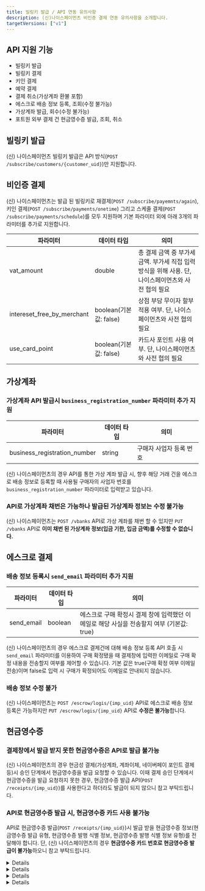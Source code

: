 ```yaml
---
title: 빌링키 발급 / API 연동 유의사항
description: (신)나이스페이먼츠 비인증 결제 연동 유의사항을 소개합니다.
targetVersions: ["v1"]
---
```



## API 지원 기능

- 빌링키 발급
- 빌링키 결제
- 키인 결제
- 예약 결제
- 결제 취소(가상계좌 환불 포함)
- 에스크로 배송 정보 등록, 조회(수정 불가능)
- 가상계좌 발급, 회수(수정 불가능)
- 포트원 외부 결제 건 현금영수증 발급, 조회, 취소

## 빌링키 발급

(신) 나이스페이먼츠 빌링키 발급은 API 방식(`POST /subscribe/customers/{customer_uid}`)만 지원합니다.

## 비인증 결제

(신) 나이스페이먼츠는 발급 된 빌링키로 재결제(`POST /subscribe/payemnts/again`),
키인 결제(`POST /subscribe/payments/onetime`) 그리고 스케줄 결제(`POST /subscribe/payments/schedule`)를
모두 지원하며 기본 파라미터 외에 아래 3개의 파라미터를 추가로 지원합니다.

|파라미터                     |데이터 타입           |의미                                                                                               |
|-----------------------------|----------------------|---------------------------------------------------------------------------------------------------|
|vat\_amount                  |double                |총 결제 금액 중 부가세 금액. 부가세 직접 입력 방식을 위해 사용. 단, 나이스페이먼츠와 사전 협의 필요|
|intereset\_free\_by\_merchant|boolean(기본값: false)|상점 부담 무이자 할부 적용 여부. 단, 나이스페이먼츠와 사전 협의 필요                               |
|use\_card\_point             |boolean(기본값: false)|카드사 포인트 사용 여부. 단, 나이스페이먼츠와 사전 협의 필요                                       |

## 가상계좌

### 가상계좌 API 발급시 `business_registration_number` 파라미터 추가 지원

|파라미터                      |데이터 타입|의미                   |
|------------------------------|-----------|-----------------------|
|business\_registration\_number|string     |구매자 사업자 등록 번호|

(신) 나이스페이먼츠의 경우 API를 통한 가상 계좌 발급 시, 향후 해당 거래 건을 에스크로 배송 정보로 등록할 때
사용될 구매자의 사업자 번호를 `business_registration_number` 파라미터로 입력받고 있습니다.

### API로 가상계좌 채번은 가능하나 발급된 가상계좌 정보는 수정 불가능

(신) 나이스페이먼츠는 `POST /vbanks` API로 가상 계좌를 채번 할 수 있지만 `PUT /vbanks` API로
**이미 채번 된 가상계좌 정보(입금 기한, 입금 금액)를 수정할 수 없습니다.**

## 에스크로 결제

### 배송 정보 등록시 `send_email` 파라미터 추가 지원

|파라미터   |데이터 타입|의미                                                                                     |
|-----------|-----------|-----------------------------------------------------------------------------------------|
|send\_email|boolean    |에스크로 구매 확정시 결제 창에 입력했던 이메일로 해당 사실을 전송할지 여부 (기본값: true)|

(신) 나이스페이먼츠의 경우 에스크로 결제건에 대해 배송 정보 등록 API 호출 시 `send_email` 파라미터를
이용하여 구매 확정됐을 때 결제창에 입력한 이메일로 구매 확정 내용을 전송할지 여부를 제어할 수 있습니다.
기본 값은 true(구매 확정 여부 이메일 전송)이며 false로 입력 시 구매가 확정되어도 이메일로 안내되지 않습니다.

### 배송 정보 수정 불가

(신) 나이스페이먼츠는 `POST /escrow/logis/{imp_uid}` API로 에스크로 배송 정보 등록은 가능하지만
`PUT /escrow/logis/{imp_uid}` API로 **수정은 불가능**합니다.

## 현금영수증

### 결제창에서 발급 받지 못한 현금영수증은 API로 발급 불가능

(신) 나이스페이먼츠의 경우 현금성 결제(가상계좌, 계좌이체, 네이버페이 포인트 결제 등)시 승인 단계에서
현금영수증을 발급 요청할 수 있습니다. 이때 결제 승인 단계에서 현금영수증을 발급 요청하지 못한 경우,
현금영수증 발급 API(`POST /receipts/{imp_uid}`)를 사용한다고 하더라도 발급이 되지 않으니 참고 부탁드립니다.

### API로 현금영수증 발급 시, 현금영수증 카드 사용 불가능

API로 현금영수증 발급(`POST /receipts/{imp_uid}`)시 발급 받을 현금영수증 정보(현금영수증 발급 유형,
현금영수증 발행 식별 정보, 현금영수증 발행 식별 정보 유형)를 전달해야 합니다.
단, (신) 나이스페이먼츠의 경우 **현금영수증 카드 번호로 현금영수증 발급이 불가능**하오니 참고 부탁드립니다.

<Details>
  <p slot="summary">\[가능] 사업자 등록번호로 지출증빙용 현금영수증 발급</p>

  ```http
  POST /receipts/{imp_uid}

  {
    // ...중략
    "type": "company", // 현금영수증 발급 유형: 지출증빙
    "identifier": "1178178260", // 현금영수증 발행 식별 정보: 사업자 등록번호
    "identifier_type": "business" // 현금영수증 발행 식별 정보 유형: 사업자 등록번호
  }
  ```
</Details>

<Details>
  <p slot="summary">\[가능] 휴대폰 번호로 소득공제용 현금영수증 발급</p>

  ```http
  POST /receipts/{imp_uid}

  {
    // ...중략
    "type": "personal", // 현금영수증 발급 유형: 소득공제
    "identifier": "01012345678", // 현금영수증 발행 식별 정보: 휴대폰 번호
    "wdentifier_type": "phone" // 현금영수증 발행 식별 정보 유형: 휴대폰 번호
  }
  ```
</Details>

<Details>
  <p slot="summary">\[가능] 주민등록번호로 소득공제용 현금영수증 발급</p>

  ```http
  POST /receipts/{imp_uid}

  {
    // ...중략
    "type": "personal", // 현금영수증 발급 유형: 소득공제
    "identifier": "9010102012345", // 현금영수증 발행 식별 정보: 주민등록번호
    "identifier_type": "person" // 현금영수증 발행 식별 정보 유형: 주민등록번호
  }
  ```
</Details>

<Details>
  <p slot="summary">\[불가능] 현금영수증 카드번호로 소득공제용 현금영수증 발급</p>

  ```http
  POST /receipts/{imp_uid}

  {
    // ...중략
    "type": "personal", // 현금영수증 발급 유형: 소득공제
    "identifier": "123456789012", // 현금영수증 발행 식별 정보: 현금영수증 카드번호
    "identifier_type": "taxcard" // 현금영수증 발행 식별 정보 유형: 현금영수증 카드번호
  }
  ```
</Details>
